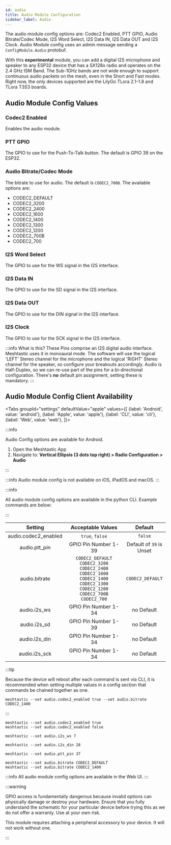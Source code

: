 ```yaml
---
id: audio
title: Audio Module Configuration
sidebar_label: Audio
---
```



The audio module config options are: Codec2 Enabled, PTT GPIO, Audio Bitrate/Codec Mode, I2S Word Select, I2S Data IN, I2S Data OUT and I2S Clock. Audio Module config uses an admin message sending a `ConfigModule.Audio` protobuf.

With this **experimental** module, you can add a digital I2S microphone and speaker to any ESP32 device that has a SX128x radio and operates on the 2.4 GHz ISM Band. The Sub-1GHz bands are not wide enough to support continuous audio packets on the mesh, even in the Short and Fast modes. Right now, the only devices supported are the LilyGo TLora 2.1-1.8 and TLora T3S3 boards.

## Audio Module Config Values

### Codec2 Enabled

Enables the audio module.

### PTT GPIO

The GPIO to use for the Push-To-Talk button. The default is GPIO 39 on the ESP32.

### Audio Bitrate/Codec Mode

The bitrate to use for audio. The default is `CODEC2_700B`. The available options are:

- CODEC2_DEFAULT
- CODEC2_3200
- CODEC2_2400
- CODEC2_1600
- CODEC2_1400
- CODEC2_1300
- CODEC2_1200
- CODEC2_700B
- CODEC2_700

### I2S Word Select

The GPIO to use for the WS signal in the I2S interface.

### I2S Data IN

The GPIO to use for the SD signal in the I2S interface.

### I2S Data OUT

The GPIO to use for the DIN signal in the I2S interface.

### I2S Clock

The GPIO to use for the SCK signal in the I2S interface.

:::info What is this?
These Pins comprise an I2S digital audio interface. Meshtastic uses it in monoaural mode. The software will use the logical 'LEFT' Stereo channel for the microphone and the logical 'RIGHT' Stereo channel for the speaker, so configure your breakouts accordingly. Audio is Half-Duplex, so we can re-use part of the pins for a bi-directional configuration. There's **no** default pin assignment, setting these is mandatory.
:::

## Audio Module Config Client Availability

<Tabs
groupId="settings"
defaultValue="apple"
values={[
{label: 'Android', value: 'android'},
{label: 'Apple', value: 'apple'},
{label: 'CLI', value: 'cli'},
{label: 'Web', value: 'web'},
]}>
<TabItem value="android">

:::info

Audio Config options are available for Android.

1. Open the Meshtastic App
2. Navigate to: **Vertical Ellipsis (3 dots top right) > Radio Configuration > Audio**


:::

</TabItem>
<TabItem value="apple">

:::info
Audio module config is not available on iOS, iPadOS and macOS.
:::

</TabItem>
<TabItem value="cli">

:::info

All audio module config options are available in the python CLI. Example commands are below:

:::

|       Setting      |                                                        Acceptable Values                                                        |         Default          |
| :----------------: | :-----------------------------------------------------------------------------------------------------------------------------: | :----------------------: |
|audio.codec2_enabled|                                                         `true`, `false`                                                         |         `false`          |
|    audio.ptt_pin   |                                                      GPIO Pin Number 1-39                                                       | Default of `39` is Unset |
|    audio.bitrate   | `CODEC2_DEFAULT` `CODEC2_3200` `CODEC2_2400` `CODEC2_1600` `CODEC2_1400` `CODEC2_1300` `CODEC2_1200` `CODEC2_700B` `CODEC2_700` |     `CODEC2_DEFAULT`     |
|    audio.i2s_ws    |                                                      GPIO Pin Number 1-34                                                       |        no Default        |
|    audio.i2s_sd    |                                                      GPIO Pin Number 1-39                                                       |        no Default        |
|    audio.i2s_din   |                                                      GPIO Pin Number 1-34                                                       |        no Default        |
|    audio.i2s_sck   |                                                      GPIO Pin Number 1-34                                                       |        no Default        |

:::tip

Because the device will reboot after each command is sent via CLI, it is recommended when setting multiple values in a config section that commands be chained together as one.

```shell title="Example:"
meshtastic --set audio.codec2_enabled true --set audio.bitrate CODEC2_1400
```

:::

```shell title="Enable / Disable Module"
meshtastic --set audio.codec2_enabled true
meshtastic --set audio.codec2_enabled false
```

```shell title="Set WS to GPIO pin number 7"
meshtastic --set audio.i2s_ws 7
```

```shell title="Set DIN to GPIO pin number 28"
meshtastic --set audio.i2s_din 28
```

```shell title="Set PTT to GPIO pin number 37"
meshtastic --set audio.ptt_pin 37
```

```shell title="Set Codec Bitrate"
meshtastic --set audio.bitrate CODEC2_DEFAULT
meshtastic --set audio.bitrate CODEC2_1400
```

</TabItem>
<TabItem value="web">

:::info
All audio module config options are available in the Web UI.
:::

  </TabItem>
</Tabs>

:::warning

GPIO access is fundamentally dangerous because invalid options can physically damage or destroy your hardware. Ensure that you fully understand the schematic for your particular device before trying this as we do not offer a warranty. Use at your own risk.

This module requires attaching a peripheral accessory to your device. It will not work without one.

:::
